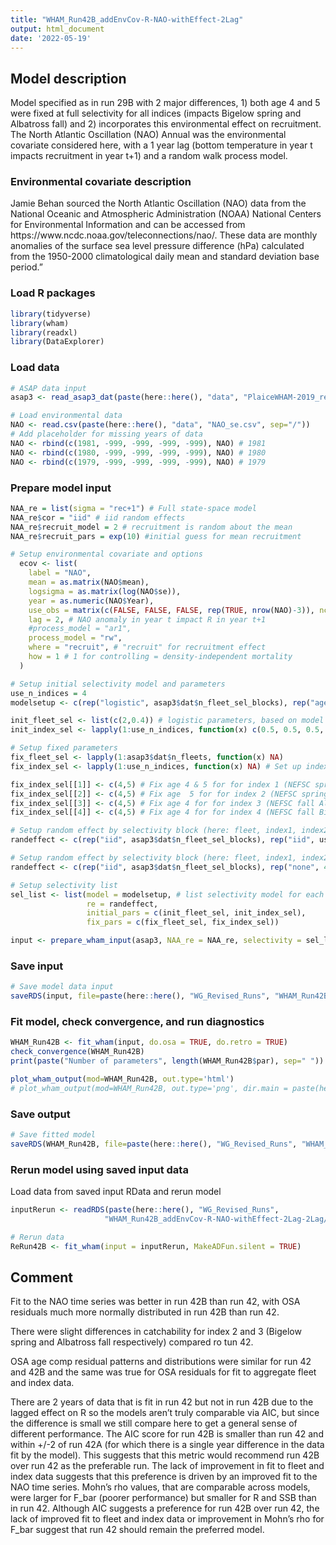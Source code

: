 ```yaml
---
title: "WHAM_Run42B_addEnvCov-R-NAO-withEffect-2Lag"
output: html_document
date: '2022-05-19'
---
```


## Model description
Model specified as in run 29B with 2 major differences, 1) both age 4 and 5 were fixed at full selectivity for all indices (impacts Bigelow spring and Albatross fall) and 2) incorporates this environmental effect on recruitment. The North Atlantic Oscillation (NAO) Annual was the environmental covariate considered here, with a 1 year lag (bottom temperature in year t impacts recruitment in year t+1) and a random walk process model.


### Environmental covariate description
Jamie Behan sourced the North Atlantic Oscillation (NAO) data from the National Oceanic and Atmospheric Administration (NOAA) National Centers for Environmental Information and can be accessed from https://www.ncdc.noaa.gov/teleconnections/nao/. These data are monthly anomalies of the surface sea level pressure difference (hPa) calculated from the 1950-2000 climatological daily mean and standard deviation base period.”

### Load R packages
```r
library(tidyverse)
library(wham)
library(readxl)
library(DataExplorer)
```

### Load data
```r
# ASAP data input
asap3 <- read_asap3_dat(paste(here::here(), "data", "PlaiceWHAM-2019_revised_NEFSC-LW-WAA_splitNEFSC-BigUnit.DAT", sep="/"))

# Load environmental data 
NAO <- read.csv(paste(here::here(), "data", "NAO_se.csv", sep="/"))
# Add placeholder for missing years of data
NAO <- rbind(c(1981, -999, -999, -999, -999), NAO) # 1981
NAO <- rbind(c(1980, -999, -999, -999, -999), NAO) # 1980
NAO <- rbind(c(1979, -999, -999, -999, -999), NAO) # 1979
```

### Prepare model input
```r
NAA_re = list(sigma = "rec+1") # Full state-space model
NAA_re$cor = "iid" # iid random effects
NAA_re$recruit_model = 2 # recruitment is random about the mean
NAA_re$recruit_pars = exp(10) #initial guess for mean recruitment

# Setup environmental covariate and options
  ecov <- list(
    label = "NAO",
    mean = as.matrix(NAO$mean),
    logsigma = as.matrix(log(NAO$se)),
    year = as.numeric(NAO$Year),
    use_obs = matrix(c(FALSE, FALSE, FALSE, rep(TRUE, nrow(NAO)-3)), ncol = 1, nrow=nrow(NAO)), # use all obs except the first 3 (no data 1979, 1980, 1981 not full year of data in 1981) 
    lag = 2, # NAO anomaly in year t impact R in year t+1
    #process_model = "ar1",
    process_model = "rw",
    where = "recruit", # "recruit" for recruitment effect
    how = 1 # 1 for controlling = density-independent mortality
  )

# Setup initial selectivity model and parameters
use_n_indices = 4
modelsetup <- c(rep("logistic", asap3$dat$n_fleet_sel_blocks), rep("age-specific", use_n_indices))

init_fleet_sel <- list(c(2,0.4)) # logistic parameters, based on model type
init_index_sel <- lapply(1:use_n_indices, function(x) c(0.5, 0.5, 0.5, 1, 1, 0.5, 0.5, 0.5, 0.5, 0.5, 0.5))

# Setup fixed parameters
fix_fleet_sel <- lapply(1:asap3$dat$n_fleets, function(x) NA) 
fix_index_sel <- lapply(1:use_n_indices, function(x) NA) # Set up index object

fix_index_sel[[1]] <- c(4,5) # Fix age 4 & 5 for for index 1 (NEFSC spring Albatross)
fix_index_sel[[2]] <- c(4,5) # Fix age  5 for for index 2 (NEFSC spring Bigelow)
fix_index_sel[[3]] <- c(4,5) # Fix age 4 for for index 3 (NEFSC fall Albatross)
fix_index_sel[[4]] <- c(4,5) # Fix age 4 for for index 4 (NEFSC fall Bigelow)

# Setup random effect by selectivity block (here: fleet, index1, index2)
randeffect <- c(rep("iid", asap3$dat$n_fleet_sel_blocks), rep("iid", use_n_indices))

# Setup random effect by selectivity block (here: fleet, index1, index2, index3, index4)
randeffect <- c(rep("iid", asap3$dat$n_fleet_sel_blocks), rep("none", 4)) # Don't include selectivity random effects for any surveys 

# Setup selectivity list
sel_list <- list(model = modelsetup, # list selectivity model for each fleet and index
                 re = randeffect,
                 initial_pars = c(init_fleet_sel, init_index_sel),
                 fix_pars = c(fix_fleet_sel, fix_index_sel))

input <- prepare_wham_input(asap3, NAA_re = NAA_re, selectivity = sel_list, ecov=ecov, model_name = "WHAM_Run42B") 
```

### Save input
```r
# Save model data input
saveRDS(input, file=paste(here::here(), "WG_Revised_Runs", "WHAM_Run42B_addEnvCov-R-NAO-withEffect-2Lag", "WHAM_Run42B_input.rds", sep="/"))
```

### Fit model, check convergence, and run diagnostics
```r
WHAM_Run42B <- fit_wham(input, do.osa = TRUE, do.retro = TRUE) 
check_convergence(WHAM_Run42B)
print(paste("Number of parameters", length(WHAM_Run42B$par), sep=" "))

plot_wham_output(mod=WHAM_Run42B, out.type='html')
# plot_wham_output(mod=WHAM_Run42B, out.type='png', dir.main = paste(here::here(), "WHAM_Run42B", sep="/"))
```

### Save output
```r
# Save fitted model
saveRDS(WHAM_Run42B, file=paste(here::here(), "WG_Revised_Runs", "WHAM_Run42B_addEnvCov-R-NAO-withEffect-2Lag", "WHAM_Run42B_model.rds", sep="/"))
```

### Rerun model using saved input data
Load data from saved input RData and rerun model
```r
inputRerun <- readRDS(paste(here::here(), "WG_Revised_Runs",
                     "WHAM_Run42B_addEnvCov-R-NAO-withEffect-2Lag-2Lag/WHAM_Run42B_input.rds", sep="/"))

# Rerun data
ReRun42B <- fit_wham(input = inputRerun, MakeADFun.silent = TRUE)
```

## Comment
Fit to the NAO time series was better in run 42B than run 42, with OSA residuals much more normally distributed in run 42B than run 42.

There were slight differences in catchability for index 2 and 3 (Bigelow spring and Albatross fall respectively) compared ro tun 42.

OSA age comp residual patterns and distributions were similar for run 42 and 42B and the same was true for OSA residuals for fit to aggregate fleet and index data. 


There are 2 years of data that is fit in run 42 but not in run 42B due to the lagged effect on R so the models aren't truly comparable via AIC, but since the difference is small we still compare here to get a general sense of different performance. The AIC score for run 42B is smaller than run 42 and within +/-2 of run 42A (for which there is a single year difference in the data fit by the model). This suggests that this metric would recommend run 42B over run 42 as the preferable run. The lack of improvement in fit to fleet and index data suggests that this preference is driven by an improved fit to the NAO time series. Mohn's rho values, that are comparable across models, were larger for F_bar (poorer performance) but smaller for R and SSB than in run 42. Although AIC suggests a preference for run 42B over run 42, the lack of improved fit to fleet and index data or improvement in Mohn's rho for F_bar suggest that run 42 should remain the preferred model.

